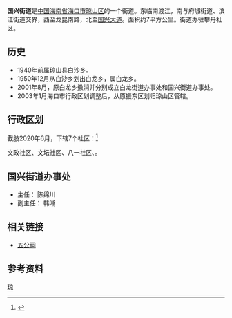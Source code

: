 {{中国乡级行政区|46/01/07/001/000
| 景观照片文件名 = Haikou Tower 2019 01 16.jpg
| 景观照片描述 = 建设中的海口塔南塔
| 邮政编码 = 571100
| 电话区号 = 898
}}
'''国兴街道'''是[[中国|中国]][[海南省|海南省]][[海口市|海口市]][[琼山区|琼山区]]的一个街道。东临南渡江，南与府城街道、滨江街道交界，西至龙昆南路，北至[[国兴大道|国兴大道]]。面积约7平方公里。街道办驻攀丹社区。

==历史==
* 1940年前属琼山县白沙乡。
* 1950年12月从白沙乡划出白龙乡，属白龙乡。
* 2001年8月，原白龙乡撤消并分别成立白龙街道办事处和国兴街道办事处。
* 2003年1月海口市行政区划调整后，从原振东区划归琼山区管辖。

== 行政区划 ==
截肢2020年6月，下辖7个社区：<ref>{{PRC admin/ref sgc|46/01/07/001/000}}</ref>

文政社区、文坛社区、八一社区、{{PRC admin/children|46/01/07/001/000}}。

==国兴街道办事处==
*主任： 陈绵川  
*副主任： 韩潮

==相关链接==
*[[五公祠|五公祠]]

== 参考资料 ==
{{reflist}}

{{PRC admin/navcat|46/01/07/001/000}}
[[分类:海口街道_(行政区划)|琼]]